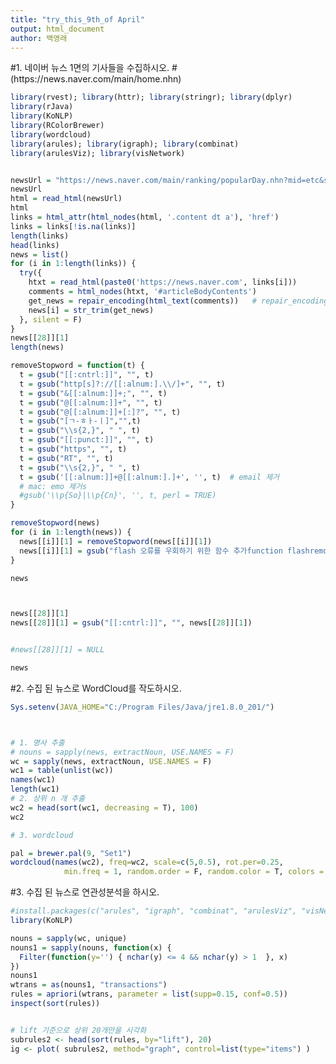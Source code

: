 ```yaml
---
title: "try_this_9th_of April"
output: html_document
author: 백영래
---
```

#1. 네이버 뉴스 1면의 기사들을 수집하시오.
#(https://news.naver.com/main/home.nhn)

```r
library(rvest); library(httr); library(stringr); library(dplyr)
library(rJava)
library(KoNLP)
library(RColorBrewer)
library(wordcloud)
library(arules); library(igraph); library(combinat)
library(arulesViz); library(visNetwork)


newsUrl = "https://news.naver.com/main/ranking/popularDay.nhn?mid=etc&sid1=111"
newsUrl
html = read_html(newsUrl)
html
links = html_attr(html_nodes(html, '.content dt a'), 'href')
links = links[!is.na(links)]
length(links)
head(links)
news = list()
for (i in 1:length(links)) {
  try({
    htxt = read_html(paste0('https://news.naver.com', links[i]))
    comments = html_nodes(htxt, '#articleBodyContents')
    get_news = repair_encoding(html_text(comments))   # repair_encoding(html_text(comments), from='utf-8')
    news[i] = str_trim(get_news)
  }, silent = F)
}
news[[28]][1]
length(news)

removeStopword = function(t) {
  t = gsub("[[:cntrl:]]", "", t) 
  t = gsub("http[s]?://[[:alnum:].\\/]+", "", t) 
  t = gsub("&[[:alnum:]]+;", "", t)
  t = gsub("@[[:alnum:]]+", "", t)
  t = gsub("@[[:alnum:]]+[:]?", "", t)
  t = gsub("[ㄱ-ㅎㅏ-ㅣ]","",t) 
  t = gsub("\\s{2,}", " ", t) 
  t = gsub("[[:punct:]]", "", t)  
  t = gsub("https", "", t)
  t = gsub("RT", "", t)
  t = gsub("\\s{2,}", " ", t) 
  t = gsub('[[:alnum:]]+@[[:alnum:].]+', '', t)  # email 제거
  # mac: emo 제거s
  #gsub('\\p{So}|\\p{Cn}', '', t, perl = TRUE)
}

removeStopword(news)
for (i in 1:length(news)) {
  news[[i]][1] = removeStopword(news[[i]][1])
  news[[i]][1] = gsub("flash 오류를 우회하기 위한 함수 추가function flashremoveCallback", "", news[[i]][1])
}

news



news[[28]][1]
news[[28]][1] = gsub("[[:cntrl:]]", "", news[[28]][1]) 


#news[[28]][1] = NULL

news
```

#2. 수집 된 뉴스로 WordCloud를 작도하시오.



```r

Sys.setenv(JAVA_HOME="C:/Program Files/Java/jre1.8.0_201/")



# 1. 명사 추출
# nouns = sapply(news, extractNoun, USE.NAMES = F)
wc = sapply(news, extractNoun, USE.NAMES = F)
wc1 = table(unlist(wc))
names(wc1)
length(wc1)
# 2. 상위 n 개 추출
wc2 = head(sort(wc1, decreasing = T), 100)
wc2

# 3. wordcloud

pal = brewer.pal(9, "Set1")
wordcloud(names(wc2), freq=wc2, scale=c(5,0.5), rot.per=0.25, 
            min.freq = 1, random.order = F, random.color = T, colors = pal)

```

#3. 수집 된 뉴스로 연관성분석을 하시오.



```r
#install.packages(c("arules", "igraph", "combinat", "arulesViz", "visNetwork"))
library(KoNLP)

nouns = sapply(wc, unique)
nouns1 = sapply(nouns, function(x) {
  Filter(function(y='') { nchar(y) <= 4 && nchar(y) > 1  }, x)
})
nouns1
wtrans = as(nouns1, "transactions")
rules = apriori(wtrans, parameter = list(supp=0.15, conf=0.5))
inspect(sort(rules))


# lift 기준으로 상위 20개만을 시각화
subrules2 <- head(sort(rules, by="lift"), 20)
ig <- plot( subrules2, method="graph", control=list(type="items") )
```

